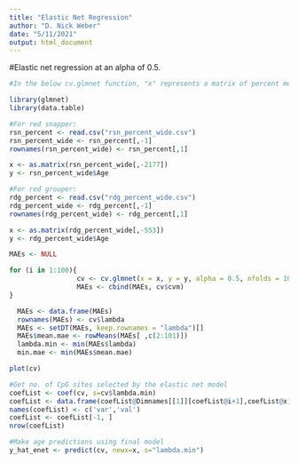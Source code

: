 ```yaml
---
title: "Elastic Net Regression"
author: "D. Nick Weber"
date: "5/11/2021"
output: html_document
---
```


#Elastic net regression at an alpha of 0.5.

```r
#In the below cv.glmnet function, "x" represents a matrix of percent methylation values at each site and in each sample; "y" represents a vector of chronological ages associated with each sample. In order to recreate the results presented in the study, use the below "x's" and "y's" for each respective species.

library(glmnet)
library(data.table)

#For red snapper:
rsn_percent <- read.csv("rsn_percent_wide.csv")
rsn_percent_wide <- rsn_percent[,-1]
rownames(rsn_percent_wide) <- rsn_percent[,1]

x <- as.matrix(rsn_percent_wide[,-2177])
y <- rsn_percent_wide$Age

#For red grouper:
rdg_percent <- read.csv("rdg_percent_wide.csv")
rdg_percent_wide <- rdg_percent[,-1]
rownames(rdg_percent_wide) <- rdg_percent[,1]

x <- as.matrix(rdg_percent_wide[,-553])
y <- rdg_percent_wide$Age

MAEs <- NULL 

for (i in 1:100){
                 cv <- cv.glmnet(x = x, y = y, alpha = 0.5, nfolds = 10, type.measure="mae", family="gaussian", standardize=FALSE)  
                 MAEs <- cbind(MAEs, cv$cvm)
}

  MAEs <- data.frame(MAEs)
  rownames(MAEs) <- cv$lambda
  MAEs <- setDT(MAEs, keep.rownames = "lambda")[]
  MAEs$mean.mae <- rowMeans(MAEs[ ,c(2:101)])
  lambda.min <- min(MAEs$lambda)
  min.mae <- min(MAEs$mean.mae)

plot(cv)

#Get no. of CpG sites selected by the elastic net model
coefList <- coef(cv, s=cv$lambda.min)
coefList <- data.frame(coefList@Dimnames[[1]][coefList@i+1],coefList@x)
names(coefList) <- c('var','val')
coefList <- coefList[-1, ]
nrow(coefList)

#Make age predictions using final model
y_hat_enet <- predict(cv, newx=x, s="lambda.min")
```
